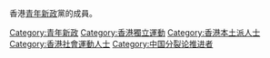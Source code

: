 香港[[青年新政|青年新政]]黨的成員。

[[Category:青年新政|Category:青年新政]]
[[Category:香港獨立運動|Category:香港獨立運動]]
[[Category:香港本土派人士|Category:香港本土派人士]]
[[Category:香港社會運動人士|Category:香港社會運動人士]]
[[Category:中国分裂论推进者|Category:中国分裂论推进者]]